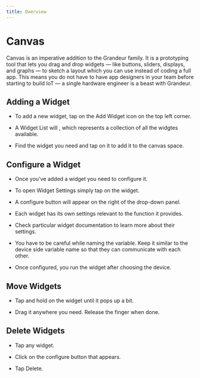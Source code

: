 ```yaml
---
title: Overview
---
```


# Canvas

Canvas is an imperative addition to the Grandeur family. It is a prototyping tool that lets you drag and drop widgets — like buttons, sliders, displays, and graphs — to sketch a layout which you can use instead of coding a full app. This means you do not have to have app designers in your team before starting to build IoT — a single hardware engineer is a beast with Grandeur.

## Adding a Widget

- To add a new widget, tap on the Add Widget icon on the top left corner.

- A Widget List will , which represents a collection of all the widgtes available.

- Find the widget you need and tap on it to add it to the canvas space.

## Configure a Widget

- Once you’ve added a widget you need to configure it.

- To open Widget Settings simply tap on the widget.

- A configure button will appear on the right of the drop-down panel. 

- Each widget has its own settings relevant to the function it provides.

- Check particular widget documentation to learn more about their settings.

- You have to be careful while naming the variable. Keep it similar to the device side variable name so that they can communicate with each other. 

- Once configured, you run the widget after choosing the device.

## Move Widgets

- Tap and hold on the widget until it pops up a bit. 

- Drag it anywhere you need. Release the finger when done.

## Delete Widgets

- Tap any widget. 

- Click on the configure button that appears.

- Tap Delete.







